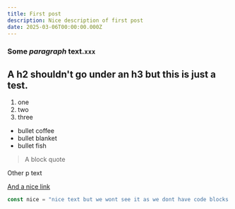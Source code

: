 ```yaml
---
title: First post
description: Nice description of first post
date: 2025-03-06T00:00:00.000Z
---
```


### Some ***paragraph*** text.`xxx`

## A h2 shouldn't go under an h3 but this is just a test.

1. one
2. two
3. three

* bullet coffee
* bullet blanket
* bullet fish

> A block quote

Other p text

[And a nice link](https://click.nope)

```javascript
const nice = "nice text but we wont see it as we dont have code blocks parsed yet"
```
